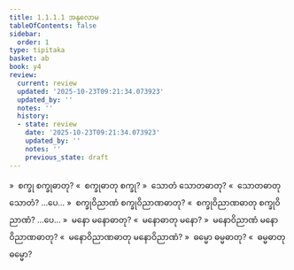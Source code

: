 ```yaml
---
title: 1.1.1.1 အနုလောမ
tableOfContents: false
sidebar:
  order: 1
type: tipitaka
basket: ab
book: y4
review:
  current: review
  updated: '2025-10-23T09:21:34.073923'
  updated_by: ''
  notes: ''
  history:
  - state: review
    date: '2025-10-23T09:21:34.073923'
    updated_by: ''
    notes: ''
    previous_state: draft
---
```



<ReviewStatus review={frontmatter.review} showDetails={true} />

<HypothesisAnnotation frontmatter={frontmatter} />

<DynamicBreadcrumb />

<Division number="2" book="y4" e="ch" v="33" p="195">

<Paragraph number="3" book="y4">
»  စက္ခု စက္ခုဓာတု?
</Paragraph>

<Paragraph number="4" book="y4">
«  စက္ခုဓာတု စက္ခု?
</Paragraph>

<Paragraph number="5" book="y4">
»  သောတံ သောတဓာတု?
</Paragraph>

<Paragraph number="6" book="y4">
«  သောတဓာတု သောတံ? …ပေ…
</Paragraph>

<Paragraph number="7" book="y4">
»  စက္ခုဝိညာဏံ စက္ခုဝိညာဏဓာတု?
</Paragraph>

<Paragraph number="8" book="y4">
«  စက္ခုဝိညာဏဓာတု စက္ခုဝိညာဏံ? …ပေ…
</Paragraph>

<Paragraph number="9" book="y4">
»  မနော မနောဓာတု?
</Paragraph>

<Paragraph number="10" book="y4">
«  မနောဓာတု မနော?
</Paragraph>

<Paragraph number="11" book="y4">
»  မနောဝိညာဏံ မနောဝိညာဏဓာတု?
</Paragraph>

<Paragraph number="12" book="y4">
«  မနောဝိညာဏဓာတု မနောဝိညာဏံ?
</Paragraph>

<Paragraph number="13" book="y4">
»  ဓမ္မော ဓမ္မဓာတု?
</Paragraph>

<Paragraph number="14" book="y4">
«  ဓမ္မဓာတု ဓမ္မော?
</Paragraph>
</Division>